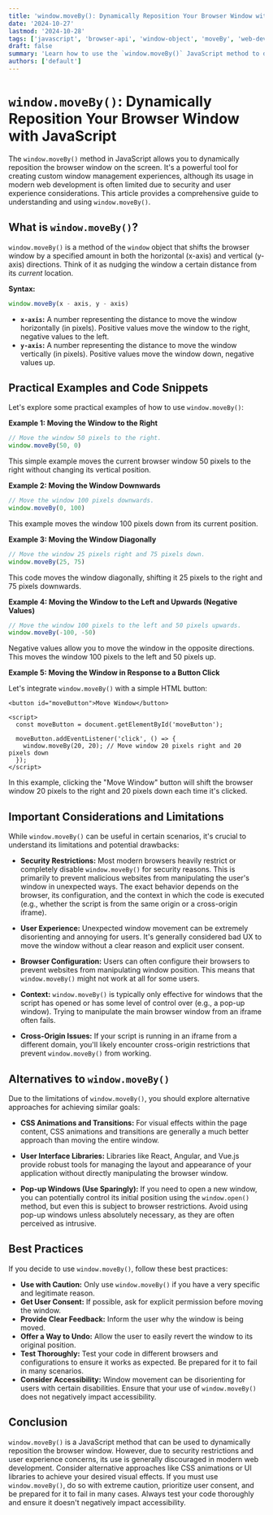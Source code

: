 ```yaml
---
title: 'window.moveBy(): Dynamically Reposition Your Browser Window with JavaScript'
date: '2024-10-27'
lastmod: '2024-10-28'
tags: ['javascript', 'browser-api', 'window-object', 'moveBy', 'web-development', 'frontend']
draft: false
summary: 'Learn how to use the `window.moveBy()` JavaScript method to dynamically reposition the browser window relative to its current position. Explore practical examples, understand its limitations, and discover how to use it effectively in web development.'
authors: ['default']
---
```


# `window.moveBy()`: Dynamically Reposition Your Browser Window with JavaScript

The `window.moveBy()` method in JavaScript allows you to dynamically reposition the browser window on the screen. It's a powerful tool for creating custom window management experiences, although its usage in modern web development is often limited due to security and user experience considerations. This article provides a comprehensive guide to understanding and using `window.moveBy()`.

## What is `window.moveBy()`?

`window.moveBy()` is a method of the `window` object that shifts the browser window by a specified amount in both the horizontal (x-axis) and vertical (y-axis) directions. Think of it as nudging the window a certain distance from its _current_ location.

**Syntax:**

```javascript
window.moveBy(x - axis, y - axis)
```

- **`x-axis`:** A number representing the distance to move the window horizontally (in pixels). Positive values move the window to the right, negative values to the left.
- **`y-axis`:** A number representing the distance to move the window vertically (in pixels). Positive values move the window down, negative values up.

## Practical Examples and Code Snippets

Let's explore some practical examples of how to use `window.moveBy()`:

**Example 1: Moving the Window to the Right**

```javascript
// Move the window 50 pixels to the right.
window.moveBy(50, 0)
```

This simple example moves the current browser window 50 pixels to the right without changing its vertical position.

**Example 2: Moving the Window Downwards**

```javascript
// Move the window 100 pixels downwards.
window.moveBy(0, 100)
```

This example moves the window 100 pixels down from its current position.

**Example 3: Moving the Window Diagonally**

```javascript
// Move the window 25 pixels right and 75 pixels down.
window.moveBy(25, 75)
```

This code moves the window diagonally, shifting it 25 pixels to the right and 75 pixels downwards.

**Example 4: Moving the Window to the Left and Upwards (Negative Values)**

```javascript
// Move the window 100 pixels to the left and 50 pixels upwards.
window.moveBy(-100, -50)
```

Negative values allow you to move the window in the opposite directions. This moves the window 100 pixels to the left and 50 pixels up.

**Example 5: Moving the Window in Response to a Button Click**

Let's integrate `window.moveBy()` with a simple HTML button:

```plaintext
<button id="moveButton">Move Window</button>

<script>
  const moveButton = document.getElementById('moveButton');

  moveButton.addEventListener('click', () => {
    window.moveBy(20, 20); // Move window 20 pixels right and 20 pixels down
  });
</script>
```

In this example, clicking the "Move Window" button will shift the browser window 20 pixels to the right and 20 pixels down each time it's clicked.

## Important Considerations and Limitations

While `window.moveBy()` can be useful in certain scenarios, it's crucial to understand its limitations and potential drawbacks:

- **Security Restrictions:** Most modern browsers heavily restrict or completely disable `window.moveBy()` for security reasons. This is primarily to prevent malicious websites from manipulating the user's window in unexpected ways. The exact behavior depends on the browser, its configuration, and the context in which the code is executed (e.g., whether the script is from the same origin or a cross-origin iframe).

- **User Experience:** Unexpected window movement can be extremely disorienting and annoying for users. It's generally considered bad UX to move the window without a clear reason and explicit user consent.

- **Browser Configuration:** Users can often configure their browsers to prevent websites from manipulating window position. This means that `window.moveBy()` might not work at all for some users.

- **Context:** `window.moveBy()` is typically only effective for windows that the script has opened or has some level of control over (e.g., a pop-up window). Trying to manipulate the main browser window from an iframe often fails.

- **Cross-Origin Issues:** If your script is running in an iframe from a different domain, you'll likely encounter cross-origin restrictions that prevent `window.moveBy()` from working.

## Alternatives to `window.moveBy()`

Due to the limitations of `window.moveBy()`, you should explore alternative approaches for achieving similar goals:

- **CSS Animations and Transitions:** For visual effects within the page content, CSS animations and transitions are generally a much better approach than moving the entire window.

- **User Interface Libraries:** Libraries like React, Angular, and Vue.js provide robust tools for managing the layout and appearance of your application without directly manipulating the browser window.

- **Pop-up Windows (Use Sparingly):** If you need to open a new window, you can potentially control its initial position using the `window.open()` method, but even this is subject to browser restrictions. Avoid using pop-up windows unless absolutely necessary, as they are often perceived as intrusive.

## Best Practices

If you decide to use `window.moveBy()`, follow these best practices:

- **Use with Caution:** Only use `window.moveBy()` if you have a very specific and legitimate reason.
- **Get User Consent:** If possible, ask for explicit permission before moving the window.
- **Provide Clear Feedback:** Inform the user why the window is being moved.
- **Offer a Way to Undo:** Allow the user to easily revert the window to its original position.
- **Test Thoroughly:** Test your code in different browsers and configurations to ensure it works as expected. Be prepared for it to fail in many scenarios.
- **Consider Accessibility:** Window movement can be disorienting for users with certain disabilities. Ensure that your use of `window.moveBy()` does not negatively impact accessibility.

## Conclusion

`window.moveBy()` is a JavaScript method that can be used to dynamically reposition the browser window. However, due to security restrictions and user experience concerns, its use is generally discouraged in modern web development. Consider alternative approaches like CSS animations or UI libraries to achieve your desired visual effects. If you must use `window.moveBy()`, do so with extreme caution, prioritize user consent, and be prepared for it to fail in many cases. Always test your code thoroughly and ensure it doesn't negatively impact accessibility.
